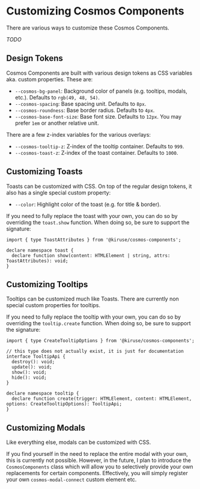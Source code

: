 # Customizing Cosmos Components
There are various ways to customize these Cosmos Components.

*TODO*

## Design Tokens
Cosmos Components are built with various design tokens as CSS variables
aka. custom properties. These are:

- `--cosmos-bg-panel`: Background color of panels (e.g. tooltips, modals, etc.). Defaults to `rgb(49, 48, 54)`.
- `--cosmos-spacing`: Base spacing unit. Defaults to `8px`.
- `--cosmos-roundness`: Base border radius. Defaults to `4px`.
- `--cosmos-base-font-size`: Base font size. Defaults to `12px`. You may prefer `1em` or another relative unit.

There are a few z-index variables for the various overlays:

- `--cosmos-tooltip-z`: Z-index of the tooltip container. Defaults to `999`.
- `--cosmos-toast-z`: Z-index of the toast container. Defaults to `1000`.

## Customizing Toasts
Toasts can be customized with CSS. On top of the regular design tokens,
it also has a single special custom property:

- `--color`: Highlight color of the toast (e.g. for title & border).

If you need to fully replace the toast with your own, you can do so by
overriding the `toast.show` function. When doing so, be sure to support
the signature:

```tsx
import { type ToastAttributes } from '@kiruse/cosmos-components';

declare namespace toast {
  declare function show(content: HTMLElement | string, attrs: ToastAttributes): void;
}
```

## Customizing Tooltips
Tooltips can be customized much like Toasts. There are currently non
special custom properties for tooltips.

If you need to fully replace the tooltip with your own, you can do so by
overriding the `tooltip.create` function. When doing so, be sure to support
the signature:

```tsx
import { type CreateTooltipOptions } from '@kiruse/cosmos-components';

// this type does not actually exist, it is just for documentation
interface TooltipApi {
  destroy(): void;
  update(): void;
  show(): void;
  hide(): void;
}

declare namespace tooltip {
  declare function create(trigger: HTMLElement, content: HTMLElement, options: CreateTooltipOptions): TooltipApi;
}
```

## Customizing Modals
Like everything else, modals can be customized with CSS.

If you find yourself in the need to replace the entire modal with your own,
this is currently not possible. However, in the future, I plan to introduce
the `CosmosComponents` class which will allow you to selectively provide
your own replacements for certain components. Effectively, you will simply
register your own `cosmos-modal-connect` custom element etc.
